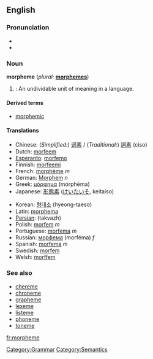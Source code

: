 ==English==
{{wikipedia}}
[[Category:Grammar]]
===Pronunciation===
*{{IPA|/ˈmɔː(r)fiːm/}}
*{{SAMPA|/'mO:(r)fi:m/}}

===Noun===
'''morpheme''' (''plural:'' '''[[morphemes]]''')

#{{linguistics}}: An undividable unit of meaning in a language.

====Derived terms====
*[[morphemic]]

====Translations====
{{top}}
*Chinese: (''Simplified:'') [[词素]] / (''Traditional:'') [[詞素]] (ciso)
*Dutch: [[morfeem]]
*[[Esperanto]]: [[morfemo]]
*Finnish: [[morfeemi]]
*French: [[morphème]] ''m''
*German: [[Morphem]] ''n''
*Greek: [[μόρφημα]] (mórphēma)
*Japanese: [[形態素]] ([[けいたいそ]], keitaiso)
{{mid}}
*Korean: [[형태소]] (hyeong-taeso)
*Latin: [[morphema]]
*[[Persian]]: {{FAchar|[[تكواژ]]}} (takvazh)
*Polish: [[morfem#Polish|morfem]] ''m''
*Portuguese: [[morfema]] ''m''
*Russian: [[морфема]] (morféma) ''f''
*Spanish: [[morfema]] ''m''
*Swedish: [[morfem#Swedish|morfem]]
*Welsh: [[morffem]]
{{bottom}}

=== See also ===
*[[chereme]]
*[[chroneme]]
*[[grapheme]]
*[[lexeme]]
*[[listeme]]
*[[phoneme]]
*[[toneme]]

[[Category:Semantics]]

[[fr:morpheme]]